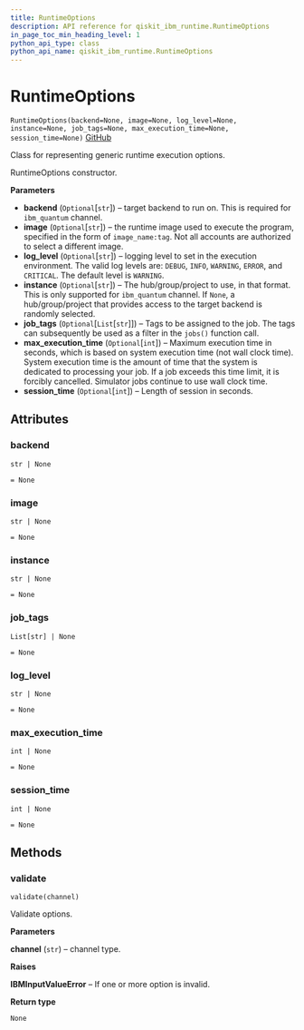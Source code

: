 ```yaml
---
title: RuntimeOptions
description: API reference for qiskit_ibm_runtime.RuntimeOptions
in_page_toc_min_heading_level: 1
python_api_type: class
python_api_name: qiskit_ibm_runtime.RuntimeOptions
---
```


# RuntimeOptions

<span id="qiskit_ibm_runtime.RuntimeOptions" />

`RuntimeOptions(backend=None, image=None, log_level=None, instance=None, job_tags=None, max_execution_time=None, session_time=None)` [GitHub](https://github.com/qiskit/qiskit-ibm-runtime/tree/stable/0.15/qiskit_ibm_runtime/runtime_options.py "view source code")

Class for representing generic runtime execution options.

RuntimeOptions constructor.

**Parameters**

*   **backend** (`Optional`\[`str`]) – target backend to run on. This is required for `ibm_quantum` channel.
*   **image** (`Optional`\[`str`]) – the runtime image used to execute the program, specified in the form of `image_name:tag`. Not all accounts are authorized to select a different image.
*   **log\_level** (`Optional`\[`str`]) – logging level to set in the execution environment. The valid log levels are: `DEBUG`, `INFO`, `WARNING`, `ERROR`, and `CRITICAL`. The default level is `WARNING`.
*   **instance** (`Optional`\[`str`]) – The hub/group/project to use, in that format. This is only supported for `ibm_quantum` channel. If `None`, a hub/group/project that provides access to the target backend is randomly selected.
*   **job\_tags** (`Optional`\[`List`\[`str`]]) – Tags to be assigned to the job. The tags can subsequently be used as a filter in the `jobs()` function call.
*   **max\_execution\_time** (`Optional`\[`int`]) – Maximum execution time in seconds, which is based on system execution time (not wall clock time). System execution time is the amount of time that the system is dedicated to processing your job. If a job exceeds this time limit, it is forcibly cancelled. Simulator jobs continue to use wall clock time.
*   **session\_time** (`Optional`\[`int`]) – Length of session in seconds.

## Attributes

<span id="qiskit_ibm_runtime.RuntimeOptions.backend" />

### backend

`str | None`

`= None`

<span id="qiskit_ibm_runtime.RuntimeOptions.image" />

### image

`str | None`

`= None`

<span id="qiskit_ibm_runtime.RuntimeOptions.instance" />

### instance

`str | None`

`= None`

<span id="qiskit_ibm_runtime.RuntimeOptions.job_tags" />

### job\_tags

`List[str] | None`

`= None`

<span id="qiskit_ibm_runtime.RuntimeOptions.log_level" />

### log\_level

`str | None`

`= None`

<span id="qiskit_ibm_runtime.RuntimeOptions.max_execution_time" />

### max\_execution\_time

`int | None`

`= None`

<span id="qiskit_ibm_runtime.RuntimeOptions.session_time" />

### session\_time

`int | None`

`= None`

## Methods

### validate

<span id="qiskit_ibm_runtime.RuntimeOptions.validate" />

`validate(channel)`

Validate options.

**Parameters**

**channel** (`str`) – channel type.

**Raises**

**IBMInputValueError** – If one or more option is invalid.

**Return type**

`None`

